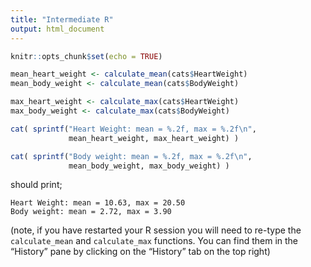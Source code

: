 ```yaml
---
title: "Intermediate R"
output: html_document
---
```


```r
knitr::opts_chunk$set(echo = TRUE)
```

```R
mean_heart_weight <- calculate_mean(cats$HeartWeight)
mean_body_weight <- calculate_mean(cats$BodyWeight)

max_heart_weight <- calculate_max(cats$HeartWeight)
max_body_weight <- calculate_max(cats$BodyWeight)

cat( sprintf("Heart Weight: mean = %.2f, max = %.2f\n", 
             mean_heart_weight, max_heart_weight) )

cat( sprintf("Body weight: mean = %.2f, max = %.2f\n",
             mean_body_weight, max_body_weight) )
```

should print;

```
Heart Weight: mean = 10.63, max = 20.50
Body weight: mean = 2.72, max = 3.90
```

(note, if you have restarted your R session you will need to 
re-type the `calculate_mean` and `calculate_max` functions.
You can find them in the "History" pane by clicking on the
"History" tab on the top right)
